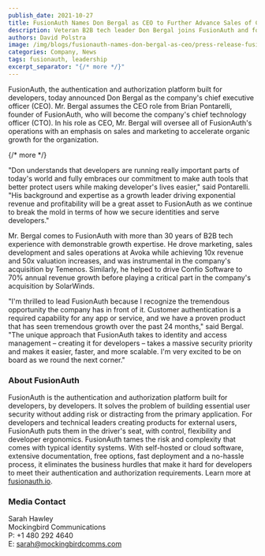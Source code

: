 ```yaml
---
publish_date: 2021-10-27 
title: FusionAuth Names Don Bergal as CEO to Further Advance Sales of Company's Developer-First Identity and Access Management Platform
description: Veteran B2B tech leader Don Bergal joins FusionAuth and focuses on driving organic growth
authors: David Polstra
image: /img/blogs/fusionauth-names-don-bergal-as-ceo/press-release-fusionauth-names-don-bergal-as-ceo-header-image.png
categories: Company, News
tags: fusionauth, leadership
excerpt_separator: "{/* more */}"
---
```


FusionAuth, the authentication and authorization platform built for developers, today announced Don Bergal as the company's chief executive officer (CEO). Mr. Bergal assumes the CEO role from Brian Pontarelli, founder of FusionAuth, who will become the company's chief technology officer (CTO). In his role as CEO, Mr. Bergal will oversee all of FusionAuth's operations with an emphasis on sales and marketing to accelerate organic growth for the organization.

{/* more */}

"Don understands that developers are running really important parts of today's world and fully embraces our commitment to make auth tools that better protect users while making developer's lives easier," said Pontarelli. "His background and expertise as a growth leader driving exponential revenue and profitability will be a great asset to FusionAuth as we continue to break the mold in terms of how we secure identities and serve developers."

Mr. Bergal comes to FusionAuth with more than 30 years of B2B tech experience with demonstrable growth expertise.  He drove marketing, sales development and sales operations at Avoka while achieving 10x revenue and 50x valuation increases, and was instrumental in the company's acquisition by Temenos. Similarly, he helped to drive Confio Software to 70% annual revenue growth before playing a critical part in the company's acquisition by SolarWinds. 

"I'm thrilled to lead FusionAuth because I recognize the tremendous opportunity the company has in front of it. Customer authentication is a required capability for any app or service, and we have a proven product that has seen tremendous growth over the past 24 months," said Bergal. "The unique approach that FusionAuth takes to identity and access management – creating it for developers – takes a massive security priority and makes it easier, faster, and more scalable. I'm very excited to be on board as we round the next corner." 

### About FusionAuth

FusionAuth is the authentication and authorization platform built for developers, by developers. It solves the problem of building essential user security without adding risk or distracting from the primary application. For developers and technical leaders creating products for external users, FusionAuth puts them in the driver's seat, with control, flexibility and developer ergonomics. FusionAuth tames the risk and complexity that comes with typical identity systems. With self-hosted or cloud software, extensive documentation, free options, fast deployment and a no-hassle process, it eliminates the business hurdles that make it hard for developers to meet their authentication and authorization requirements.  Learn more at [fusionauth.io](/).

### Media Contact

Sarah Hawley  
Mockingbird Communications  
P: +1 480 292 4640  
E: sarah@mockingbirdcomms.com

